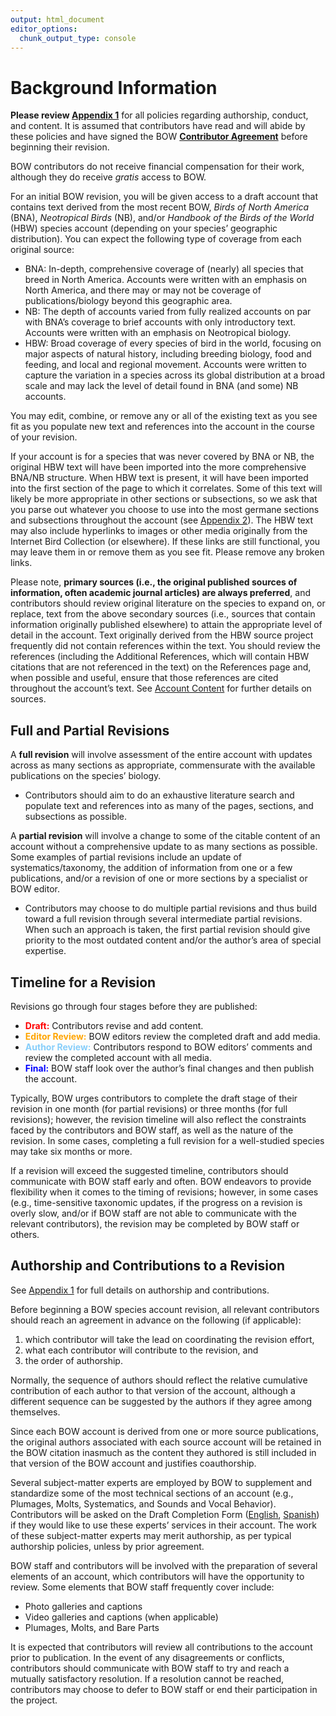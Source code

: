 ```yaml
---
output: html_document
editor_options: 
  chunk_output_type: console
---
```


# Background Information {#sec-background .unnumbered}

**Please review [Appendix 1](https://birds-of-the-world.github.io/birds-of-the-world/app1.html)** for all policies regarding authorship, conduct, and content. It is assumed that contributors have read and will abide by these policies and have signed the BOW [**Contributor Agreement**](https://drive.google.com/file/d/1Arz8mqAamqQFlIfV2zNJFQbbB5Y0D4Ug/view?usp=sharing) before beginning their revision.

BOW contributors do not receive financial compensation for their work, although they do receive *gratis* access to BOW. 

For an initial BOW revision, you will be given access to a draft account that contains text derived from the most recent BOW, *Birds of North America* (BNA), *Neotropical Birds* (NB), and/or *Handbook of the Birds of the World* (HBW) species account (depending on your species’ geographic distribution). You can expect the following type of coverage from each original source:

-   BNA: In-depth, comprehensive coverage of (nearly) all species that breed in North America. Accounts were written with an emphasis on North America, and there may or may not be coverage of publications/biology beyond this geographic area. 
-   NB: The depth of accounts varied from fully realized accounts on par with BNA’s coverage to brief accounts with only introductory text. Accounts were written with an emphasis on Neotropical biology.
-   HBW: Broad coverage of every species of bird in the world, focusing on major aspects of natural history, including breeding biology, food and feeding, and local and regional movement. Accounts were written to capture the variation in a species across its global distribution at a broad scale and may lack the level of detail found in BNA (and some) NB accounts.

You may edit, combine, or remove any or all of the existing text as you see fit as you populate new text and references into the account in the course of your revision. 

If your account is for a species that was never covered by BNA or NB, the original HBW text will have been imported into the more comprehensive BNA/NB structure. When HBW text is present, it will have been imported into the first section of the page to which it correlates. Some of this text will likely be more appropriate in other sections or subsections, so we ask that you parse out whatever you choose to use into the most germane sections and subsections throughout the account (see [Appendix 2](https://birds-of-the-world.github.io/birds-of-the-world/app2.html)). The HBW text may also include hyperlinks to images or other media originally from the Internet Bird Collection (or elsewhere). If these links are still functional, you may leave them in or remove them as you see fit. Please remove any broken links.

Please note, **primary sources (i.e., the original published sources of information, often academic journal articles) are always preferred**, and contributors should review original literature on the species to expand on, or replace, text from the above secondary sources (i.e., sources that contain information originally published elsewhere) to attain the appropriate level of detail in the account. Text originally derived from the HBW source project frequently did not contain references within the text. You should review the references (including the Additional References, which will contain HBW citations that are not referenced in the text) on the References page and, when possible and useful, ensure that those references are cited throughout the account’s text. See [Account Content](https://birds-of-the-world.github.io/birds-of-the-world/content.html) for further details on sources.

## Full and Partial Revisions {#sec-background-full}

A **full revision** will involve assessment of the entire account with updates across as many sections as appropriate, commensurate with the available publications on the species’ biology.

-   Contributors should aim to do an exhaustive literature search and populate text and references into as many of the pages, sections, and subsections as possible.

A **partial revision** will involve a change to some of the citable content of an account without a comprehensive update to as many sections as possible. Some examples of partial revisions include an update of systematics/taxonomy, the addition of information from one or a few publications, and/or a revision of one or more sections by a specialist or BOW editor.

-   Contributors may choose to do multiple partial revisions and thus build toward a full revision through several intermediate partial revisions. When such an approach is taken, the first partial revision should give priority to the most outdated content and/or the author’s area of special expertise.

## Timeline for a Revision {#sec-background-timeline}

Revisions go through four stages before they are published:

-   [**Draft:**]{style="color:red;"} Contributors revise and add content.
-   [**Editor Review:**]{style="color:orange;"} BOW editors review the completed draft and add media.
-   [**Author Review:**]{style="color:lightskyblue;"} Contributors respond to BOW editors’ comments and review the completed account with all media.
-   [**Final:**]{style="color:blue;"} BOW staff look over the author’s final changes and then publish the account.

Typically, BOW urges contributors to complete the draft stage of their revision in one month (for partial revisions) or three months (for full revisions); however, the revision timeline will also reflect the constraints faced by the contributors and BOW staff, as well as the nature of the revision. In some cases, completing a full revision for a well-studied species may take six months or more.

If a revision will exceed the suggested timeline, contributors should communicate with BOW staff early and often. BOW endeavors to provide flexibility when it comes to the timing of revisions; however, in some cases (e.g., time-sensitive taxonomic updates, if the progress on a revision is overly slow, and/or if BOW staff are not able to communicate with the relevant contributors), the revision may be completed by BOW staff or others.

## Authorship and Contributions to a Revision {#sec-background-authorship}

See [Appendix 1](https://birds-of-the-world.github.io/birds-of-the-world/app1.html) for full details on authorship and contributions.

Before beginning a BOW species account revision, all relevant contributors should reach an agreement in advance on the following (if applicable):

1.  which contributor will take the lead on coordinating the revision effort, 
2.  what each contributor will contribute to the revision, and
3.  the order of authorship.

Normally, the sequence of authors should reflect the relative cumulative contribution of each author to that version of the account, although a different sequence can be suggested by the authors if they agree among themselves. 

Since each BOW account is derived from one or more source publications, the original authors associated with each source account will be retained in the BOW citation inasmuch as the content they authored is still included in that version of the BOW account and justifies coauthorship.

Several subject-matter experts are employed by BOW to supplement and standardize some of the most technical sections of an account (e.g., Plumages, Molts, Systematics, and Sounds and Vocal Behavior). Contributors will be asked on the Draft Completion Form ([English](https://forms.gle/e6uTR5E8Z5aXXc9n6), [Spanish](https://forms.gle/4e3PifYqvKrbQ1tV8)) if they would like to use these experts’ services in their account. The work of these subject-matter experts may merit authorship, as per typical authorship policies, unless by prior agreement.

BOW staff and contributors will be involved with the preparation of several elements of an account, which contributors will have the opportunity to review. Some elements that BOW staff frequently cover include: 

-   Photo galleries and captions 
-   Video galleries and captions (when applicable) 
-   Plumages, Molts, and Bare Parts

It is expected that contributors will review all contributions to the account prior to publication. In the event of any disagreements or conflicts, contributors should communicate with BOW staff to try and reach a mutually satisfactory resolution. If a resolution cannot be reached, contributors may choose to defer to BOW staff or end their participation in the project.